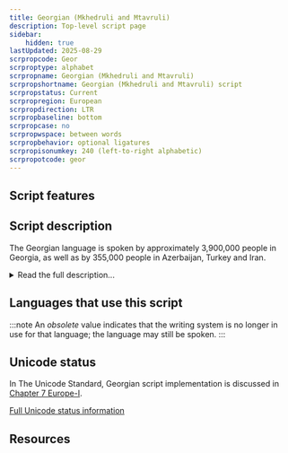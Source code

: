 ```yaml
---
title: Georgian (Mkhedruli and Mtavruli)
description: Top-level script page
sidebar:
    hidden: true
lastUpdated: 2025-08-29
scrpropcode: Geor
scrproptype: alphabet
scrpropname: Georgian (Mkhedruli and Mtavruli)
scrpropshortname: Georgian (Mkhedruli and Mtavruli) script
scrpropstatus: Current
scrpropregion: European
scrpropdirection: LTR
scrpropbaseline: bottom
scrpropcase: no
scrpropwspace: between words
scrpropbehavior: optional ligatures
scrpropisonumkey: 240 (left-to-right alphabetic)
scrpropotcode: geor
---
```



## Script features

<ScriptInfo />

## Script description

The Georgian language is spoken by approximately 3,900,000 people in Georgia, as well as by 355,000 people in Azerbaijan, Turkey and Iran.

<details>
<summary>Read the full description...</summary>The earliest uncontested inscription in the language dates from the 5th century. Since that time, Georgian has been written in three distinct scripts. The original script was an inscriptional form called _Asomtavruli_, from which a manuscript form, _Nuskhuri_, was derived. For a time, these were combined in a [bicameral](/reference/glossary#bicam) system called _Khutsuri_ in which Asomtavruli letters were used as the upper case and Nushkuri as the lower case. Since the 11th century, a third script has been attested, called _Mkhedruli_. There is some debate as to the origins of this third script; some scholars say that it evolved from the Khutsuri system, other, that it pre-dates it. What is generally agreed upon is that Mkhedruli was used as a secular script alongside the ecclesiastical Khutsuri until the 18th century, since which time it has been used for nearly all Georgian writing. The three scripts share the same letter names, despite having different letter shapes.

The Mkhedruli alphabet is also used for writing the Mingrelian and Svan languages spoken in Georgia, as well as Laz, spoken in Turkey.

There are 33 Mkhedruli letters currently used for writing Georgian, plus another 8 which are now obsolete. There is an almost exact one-to-one mapping between sounds and letters, that is, every sound is written and (almost) every letter is pronounced. The exceptions to this are the letters representing [m], [r] and [l], which are sometimes written but not pronounced, due to phonological processes such as lenition (the weakening of a consonant, which can lead to its not being pronounced at all). The letters representing [h] and [s] are also written but not pronounced in some contexts where they serve as grammatical markers in a grammatical rule which is undergoing change. The order of the letters roughly follows that of the Greek alphabet, with some influence from early Iranian scripts such as Pahlavi.

Georgian writing currently uses only one case, although previous alphabets have been bicameral. There have been some attempts, notably on the part of Akaki Shanidze, to use the letters of the old Asomtavruli alphabet as upper-case letters, but this system is unofficial and has been used very sporadically. It is read from left to right, with spaces between words and a punctuation mark to indicate the end of sentences. No diacritics are used. Within a word, letters can be spaced out to add emphasis. In printed texts, letters are not connected in any way, but handwriting can be cursive and involve a number of ligatures.

Letters are written on a bottom [baseline](/reference/glossary#baseline), with descenders extending below the baseline and ascenders extending above the x-height. Five letters have both ascenders and descenders. Titles and headings  are customarily written with letters which are normally at the x-height being extended to the height and depth of the ascenders and descenders, so that all the letters are of uniform height. These are not encoded as distinct letters, rather they comprise a font style, similar to Latin small caps, which is known as _Mtavruli_.
</details>

## Languages that use this script

:::note
An _obsolete_ value indicates that the writing system is no longer in use for that language; the language may still be spoken.
:::

<WsList script='Geor' wsMax='5' />

## Unicode status

In The Unicode Standard, Georgian script implementation is discussed in [Chapter 7 Europe-I](http://www.unicode.org/versions/latest/ch07.pdf).


[Full Unicode status information](/scrlang/unicode/geor-unicode)

## Resources

<ScriptResources detailSummary='seemore' />


